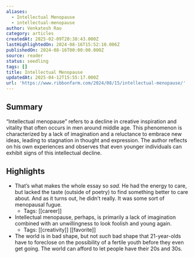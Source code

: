 ```yaml
---
aliases:
  - Intellectual Menopause
  - intellectual-menopause
author: Venkatesh Rao
category: articles
createdAt: 2025-02-09T20:38:43.000Z
lastHighlightedOn: 2024-08-16T15:52:10.006Z
publishedOn: 2024-08-16T00:00:00.000Z
source: reader
status: seedling
tags: []
title: Intellectual Menopause
updatedAt: 2025-04-12T15:55:17.000Z
url: 'https://www.ribbonfarm.com/2024/08/15/intellectual-menopause/'
---
```

## Summary

“Intellectual menopause” refers to a decline in creative inspiration and vitality that often occurs in men around middle age. This phenomenon is characterized by a lack of imagination and a reluctance to embrace new ideas, leading to stagnation in thought and expression. The author reflects on his own experiences and observes that even younger individuals can exhibit signs of this intellectual decline.

## Highlights

- That’s what makes the whole essay so _sad._ He had the energy to care, but lacked the taste (outside of poetry) to find something better to care about. And as it turns out, he didn’t really. It was some sort of menopausal fugue.
    - Tags: [[career]]
- Intellectual menopause, perhaps, is primarily a lack of imagination combined with an unwillingness to look foolish and young again.
    - Tags: [[creativity]] [[favorite]]
- The world is in bad shape, but not _such_ bad shape that 21-year-olds have to foreclose on the possibility of a fertile youth before they even get going. The world can afford to let people have their 20s and 30s.
